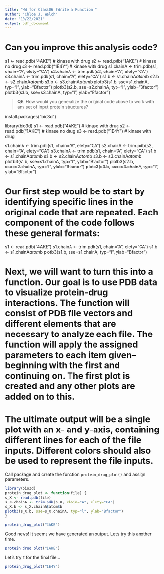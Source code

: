 ```yaml
---
title: "HW for Class06 (Write a Function)"
author: "Chloe J. Welch"
date: "10/22/2021"
output: pdf_document
---
```


# Can you improve this analysis code?

s1 <- read.pdb("4AKE")  # kinase with drug
s2 <- read.pdb("1AKE")  # kinase no drug
s3 <- read.pdb("1E4Y")  # kinase with drug
s1.chainA <- trim.pdb(s1, chain="A", elety="CA")
s2.chainA <- trim.pdb(s2, chain="A", elety="CA")
s3.chainA <- trim.pdb(s1, chain="A", elety="CA")
s1.b <- s1.chainA$atom$b
s2.b <- s2.chainA$atom$b
s3.b <- s3.chainA$atom$b
plotb3(s1.b, sse=s1.chainA, typ="l", ylab="Bfactor")
plotb3(s2.b, sse=s2.chainA, typ="l", ylab="Bfactor")
plotb3(s3.b, sse=s3.chainA, typ="l", ylab="Bfactor")

> **Q6**. How would you generalize the original code above to work with any set of input protein structures?

install.packages("bio3d")

library(bio3d)
s1 <- read.pdb("4AKE")  # kinase with drug
s2 <- read.pdb("1AKE")  # kinase no drug
s3 <- read.pdb("1E4Y")  # kinase with drug

s1.chainA <- trim.pdb(s1, chain="A", elety="CA")
s2.chainA <- trim.pdb(s2, chain="A", elety="CA")
s3.chainA <- trim.pdb(s1, chain="A", elety="CA")
s1.b <- s1.chainA$atom$b
s2.b <- s2.chainA$atom$b
s3.b <- s3.chainA$atom$b
plotb3(s1.b, sse=s1.chainA, typ="l", ylab="Bfactor")
plotb3(s2.b, sse=s2.chainA, typ="l", ylab="Bfactor")
plotb3(s3.b, sse=s3.chainA, typ="l", ylab="Bfactor")

# Our first step would be to start by identifying specific lines in the original code that are repeated. Each component of the code follows these general formats:

s1 <- read.pdb("4AKE")
s1.chainA <- trim.pdb(s1, chain="A", elety="CA")
s1.b <- s1.chainA$atom$b
plotb3(s1.b, sse=s1.chainA, typ="l", ylab="Bfactor")

# Next, we will want to turn this into a function. Our goal is to use PDB data to visualize protein-drug interactions. The function will consist of PDB file vectors and different elements that are necessary to analyze each file. The function will apply the assigned parameters to each item given-- beginning with the first and continuing on. The first plot is created and any other plots are added on to this.

# The ultimate output will be a single plot with an x- and y-axis, containing different lines for each of the file inputs. Different colors should also be used to represent the file inputs.

Call package and create the function `protein_drug_plot()` and assign parameters.

```r
library(bio3d)
protein_drug_plot <- function(file) {
s_X <- read.pdb(file)
s_X.chainA <- trim.pdb(s_X, chain="A", elety="CA")
s_X.b <- s_X.chainA$atom$b
plotb3(s_X.b, sse=s_X.chainA, typ="l", ylab="Bfactor")
}
```

```r
protein_drug_plot("4AKE")
```

Good news! It seems we have generated an output. Let's try this another time.

```r
protein_drug_plot("1AKE")
```

Let's try it for the final file...

```r
protein_drug_plot("1E4Y")
```






